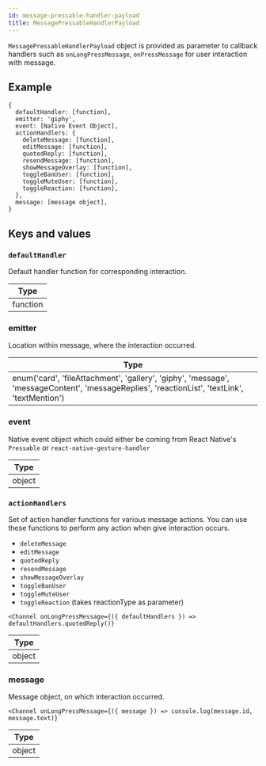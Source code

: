 ```yaml
---
id: message-pressable-handler-payload
title: MessagePressableHandlerPayload
---
```


`MessagePressableHandlerPayload` object is provided as parameter to callback handlers such as `onLongPressMessage`, `onPressMessage`
for user interaction with message.

## Example

```tsx
{
  defaultHandler: [function],
  emitter: 'giphy',
  event: [Native Event Object],
  actionHandlers: {
    deleteMessage: [function],
    editMessage: [function],
    quotedReply: [function],
    resendMessage: [function],
    showMessageOverlay: [function],
    toggleBanUser: [function],
    toggleMuteUser: [function],
    toggleReaction: [function],
  },
  message: [message object],
}
```

## Keys and values

### `defaultHandler`

Default handler function for corresponding interaction.

| Type     |
| -------- |
| function |

### emitter

Location within message, where the interaction occurred.

| Type                                                                                                                                         |
| -------------------------------------------------------------------------------------------------------------------------------------------- |
| enum('card', 'fileAttachment', 'gallery', 'giphy', 'message', 'messageContent', 'messageReplies', 'reactionList', 'textLink', 'textMention') |

### event

Native event object which could either be coming from React Native's `Pressable` or `react-native-gesture-handler`

| Type   |
| ------ |
| object |

### `actionHandlers`

Set of action handler functions for various message actions. You can use these functions to perform any action when give interaction occurs.

- `deleteMessage`
- `editMessage`
- `quotedReply`
- `resendMessage`
- `showMessageOverlay`
- `toggleBanUser`
- `toggleMuteUser`
- `toggleReaction` (takes reactionType as parameter)

```tsx
<Channel onLongPressMessage={({ defaultHandlers }) => defaultHandlers.quotedReply()}
```

| Type   |
| ------ |
| object |

### message

Message object, on which interaction occurred.

```tsx
<Channel onLongPressMessage={({ message }) => console.log(message.id, message.text)}
```

| Type   |
| ------ |
| object |
